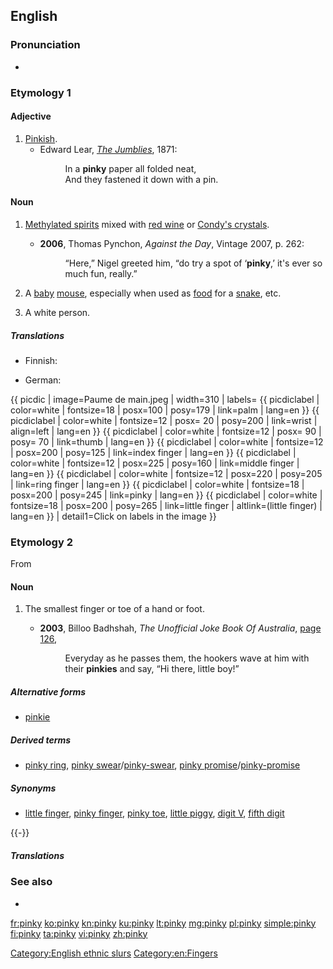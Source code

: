==English==
{{wikipedia}}

===Pronunciation===
* {{IPA|/ˈpɪŋki/|lang=en}}

===Etymology 1===
{{suffix|pink|y|lang=en}}

====Adjective====
{{en-adj|er}}

# [[pinkish|Pinkish]].
#* Edward Lear, ''[[s:The Jumblies|The Jumblies]]'', 1871:
#*: In a '''pinky''' paper all folded neat,
#*: And they fastened it down with a pin.

====Noun====
{{en-noun|pinkies}}

# {{context|uncountable|historical|slang|Australia|lang=en}} [[methylated spirits|Methylated spirits]] mixed with [[red wine]] or [[Condy's crystals]].
#* '''2006''', Thomas Pynchon, ''Against the Day'', Vintage 2007, p. 262:
#*: “Here,” Nigel greeted him, “do try a spot of ‘'''pinky''',’ it's ever so much fun, really.”
# A [[baby]] [[mouse]], especially when used as [[food]] for a [[snake]], etc.
# {{context|offensive|slang|ethnic slur|lang=en}} A white person.

=====Translations=====
{{trans-top|methylated spirits (slang)}}
{{trans-mid}}
{{trans-bottom}}

{{trans-top|baby mouse}}
* Finnish: {{t+|fi|pinkki}}
{{trans-mid}}
* German: {{t|de|neugeborene Maus|f}}
{{trans-bottom}}
{{ picdic
| image=Paume de main.jpeg
| width=310
| labels=
{{ picdiclabel | color=white | fontsize=18 | posx=100 | posy=179 | link=palm | lang=en }}
{{ picdiclabel | color=white | fontsize=12 | posx= 20 | posy=200 | link=wrist | align=left | lang=en }}
{{ picdiclabel | color=white | fontsize=12 | posx= 90 | posy= 70 | link=thumb | lang=en }}
{{ picdiclabel | color=white | fontsize=12 | posx=200 | posy=125 | link=index finger | lang=en }}
{{ picdiclabel | color=white | fontsize=12 | posx=225 | posy=160 | link=middle finger | lang=en }}
{{ picdiclabel | color=white | fontsize=12 | posx=220 | posy=205 | link=ring finger | lang=en }}
{{ picdiclabel | color=white | fontsize=18 | posx=200 | posy=245 | link=pinky | lang=en }}
{{ picdiclabel | color=white | fontsize=18 | posx=200 | posy=265 | link=little finger | altlink=(little finger) | lang=en }}
| detail1=Click on labels in the image
}}

===Etymology 2===
From {{etyl|nl|en}} {{term|pinkje|lang=nl}}

====Noun====
{{en-noun|pinkies}}

# {{cx|informal|lang=en}} The smallest finger or toe of a hand or foot.
#* '''2003''', Billoo Badhshah, ''The Unofficial Joke Book Of Australia'', [http://books.google.com.au/books?id=r-8JhrUXfLcC&pg=PA126&dq=%22pinky%22|%22pinkies%22+australia+-intitle:%22%22+-inauthor:%22%22&hl=en&sa=X&ei=9lvZT_agAqHKmAWnqZCfAw&redir_esc=y#v=onepage&q&f=false page 126],
#*: Everyday as he passes them, the hookers wave at him with their '''pinkies''' and say, “Hi there, little boy!”

=====Alternative forms=====
* [[pinkie]]

=====Derived terms=====
* [[pinky ring]], [[pinky swear]]/[[pinky-swear]], [[pinky promise]]/[[pinky-promise]]

=====Synonyms=====
* {{sense|smallest finger or toe}} [[little finger]], [[pinky finger]], [[pinky toe]], [[little piggy]], [[digit V]], [[fifth digit]]

{{-}}

=====Translations=====
{{trans-see|little finger}}

===See also===
* {{projectlink|wikipedia}}

[[Category:English ethnic slurs]]
[[Category:en:Fingers]]

[[fr:pinky]]
[[ko:pinky]]
[[kn:pinky]]
[[ku:pinky]]
[[lt:pinky]]
[[mg:pinky]]
[[pl:pinky]]
[[simple:pinky]]
[[fi:pinky]]
[[ta:pinky]]
[[vi:pinky]]
[[zh:pinky]]